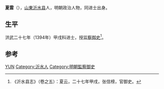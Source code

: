 '''夏雲'''（{{bd|？||？|catIdx=}}），[[山東|山東]][[沂水县|沂水县]]人，明朝政治人物，同进士出身。

== 生平 ==
洪武二十七年（1394年）甲戌科进士，授[[监察御史|监察御史]]<ref>《沂水县志》（卷之五）：夏云，二十七年甲戌，张信榜，官御史。</ref>。

== 参考 ==
{{reflist}}

{{洪武二十七年甲戌科殿試金榜}}

{{Authority control}}
{{DEFAULTSORT:Xia夏}}
[[Category:夏姓|YUN]]
[[Category:沂水人|Category:沂水人]]
[[Category:明朝監察御史|Category:明朝監察御史]]
{{明朝人物小作品}}